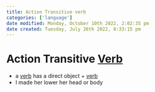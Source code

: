 ```yaml
---
title: Action Transitive verb
categories: ['language']
date modified: Monday, October 10th 2022, 2:02:35 pm
date created: Tuesday, July 26th 2022, 8:33:15 pm
---
```


# Action Transitive [Verb](Verb.qmd)
- a [verb](Verb.qmd) has a direct object + [verb](Verb.qmd)
- I made her lower her head or body



